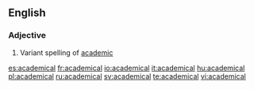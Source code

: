 ==English==
===Adjective===
{{infl|en|adjective}}
# Variant spelling of [[academic]]

[[es:academical]]
[[fr:academical]]
[[io:academical]]
[[it:academical]]
[[hu:academical]]
[[pl:academical]]
[[ru:academical]]
[[sv:academical]]
[[te:academical]]
[[vi:academical]]